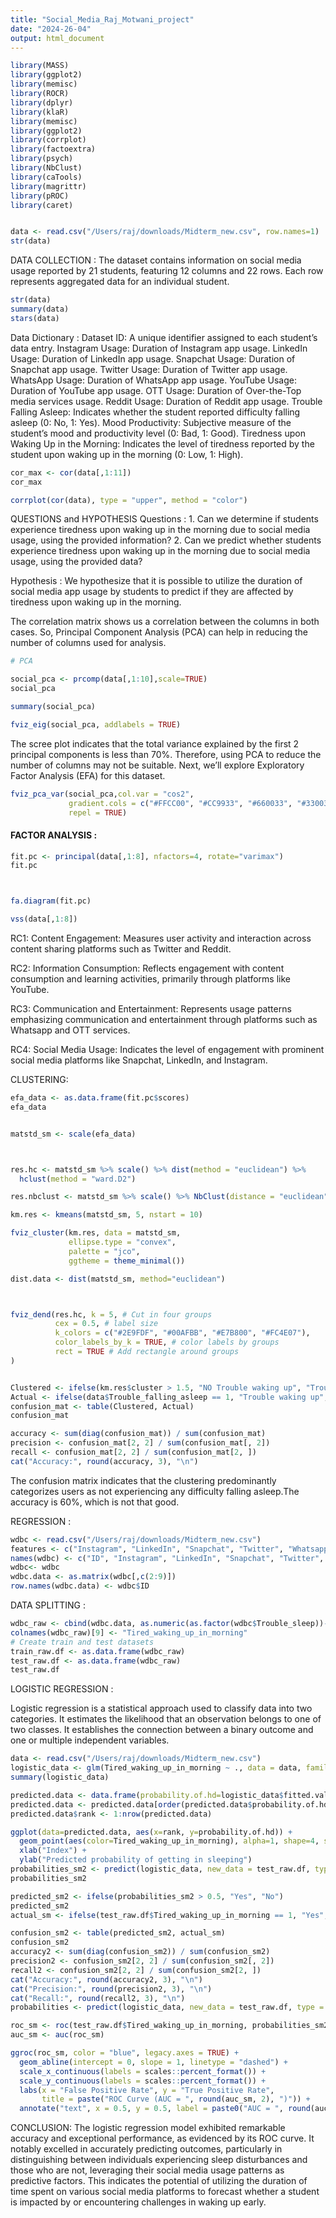 ```yaml
---
title: "Social_Media_Raj_Motwani_project"
date: "2024-26-04"
output: html_document
---
```



```r
library(MASS)
library(ggplot2)
library(memisc)
library(ROCR)
library(dplyr)
library(klaR)
library(memisc)
library(ggplot2)
library(corrplot)
library(factoextra)
library(psych)
library(NbClust)
library(caTools)
library(magrittr)
library(pROC)
library(caret)


data <- read.csv("/Users/raj/downloads/Midterm_new.csv", row.names=1)
str(data)
```

DATA COLLECTION :
The dataset contains information on social media usage reported by 21 students, featuring 12 columns and 22 rows. Each row represents aggregated data for an individual student.


```r
str(data)
summary(data)
stars(data)
```

Data Dictionary :
Dataset ID: A unique identifier assigned to each student's data entry.
Instagram Usage: Duration of Instagram app usage.
LinkedIn Usage: Duration of LinkedIn app usage.
Snapchat Usage: Duration of Snapchat app usage.
Twitter Usage: Duration of Twitter app usage.
WhatsApp Usage: Duration of WhatsApp app usage.
YouTube Usage: Duration of YouTube app usage.
OTT Usage: Duration of Over-the-Top media services usage.
Reddit Usage: Duration of Reddit app usage.
Trouble Falling Asleep: Indicates whether the student reported difficulty falling asleep (0: No, 1: Yes).
Mood Productivity: Subjective measure of the student's mood and productivity level (0: Bad, 1: Good).
Tiredness upon Waking Up in the Morning: Indicates the level of tiredness reported by the student upon waking up in the morning (0: Low, 1: High).


```r
cor_max <- cor(data[,1:11])
cor_max

corrplot(cor(data), type = "upper", method = "color")

```

QUESTIONS and HYPOTHESIS Questions :
1. Can we determine if students experience tiredness upon waking up in the morning due to social media usage, using the provided information?
2. Can we predict whether students experience tiredness upon waking up in the morning due to social media usage, using the provided data?

Hypothesis :
We hypothesize that it is possible to utilize the duration of social media app usage by students to predict if they are affected by tiredness upon waking up in the morning.

The correlation matrix shows us a correlation between the columns in both cases. So, Principal Component Analysis (PCA) can help in reducing the number of columns used for analysis.


```r

# PCA

social_pca <- prcomp(data[,1:10],scale=TRUE) 
social_pca

summary(social_pca)

fviz_eig(social_pca, addlabels = TRUE)
```


The scree plot indicates that the total variance explained by the first 2 principal components is less than 70%. Therefore, using PCA to reduce the number of columns may not be suitable. Next, we'll explore Exploratory Factor Analysis (EFA) for this dataset.



```r

fviz_pca_var(social_pca,col.var = "cos2",
             gradient.cols = c("#FFCC00", "#CC9933", "#660033", "#330033"),
             repel = TRUE)
```

#### FACTOR ANALYSIS :

```r

fit.pc <- principal(data[,1:8], nfactors=4, rotate="varimax") 
fit.pc



fa.diagram(fit.pc) 

vss(data[,1:8])

```

RC1: Content Engagement: Measures user activity and interaction across content sharing platforms such as Twitter and Reddit.

RC2: Information Consumption: Reflects engagement with content consumption and learning activities, primarily through platforms like YouTube.

RC3: Communication and Entertainment: Represents usage patterns emphasizing communication and entertainment through platforms such as Whatsapp and OTT services.

RC4: Social Media Usage: Indicates the level of engagement with prominent social media platforms like Snapchat, LinkedIn, and Instagram.

CLUSTERING:

```r


efa_data <- as.data.frame(fit.pc$scores)
efa_data


matstd_sm <- scale(efa_data)



res.hc <- matstd_sm %>% scale() %>% dist(method = "euclidean") %>%
  hclust(method = "ward.D2")

res.nbclust <- matstd_sm %>% scale() %>% NbClust(distance = "euclidean", min.nc = 3, max.nc = 13, method = "complete", index ="all") 

km.res <- kmeans(matstd_sm, 5, nstart = 10)

fviz_cluster(km.res, data = matstd_sm,
             ellipse.type = "convex",
             palette = "jco",
             ggtheme = theme_minimal())

dist.data <- dist(matstd_sm, method="euclidean")



fviz_dend(res.hc, k = 5, # Cut in four groups
          cex = 0.5, # label size
          k_colors = c("#2E9FDF", "#00AFBB", "#E7B800", "#FC4E07"),
          color_labels_by_k = TRUE, # color labels by groups
          rect = TRUE # Add rectangle around groups
)


Clustered <- ifelse(km.res$cluster > 1.5, "NO Trouble waking up", "Trouble waking up")
Actual <- ifelse(data$Trouble_falling_asleep == 1, "Trouble waking up", "No trouble waking up ")
confusion_mat <- table(Clustered, Actual)
confusion_mat

accuracy <- sum(diag(confusion_mat)) / sum(confusion_mat)
precision <- confusion_mat[2, 2] / sum(confusion_mat[, 2])
recall <- confusion_mat[2, 2] / sum(confusion_mat[2, ])
cat("Accuracy:", round(accuracy, 3), "\n")


```


The confusion matrix indicates that the clustering predominantly categorizes users as not experiencing any difficulty falling asleep.The accuracy is 60%, which is not that good.


REGRESSION :

```r
wdbc <- read.csv("/Users/raj/downloads/Midterm_new.csv")
features <- c("Instagram", "LinkedIn", "Snapchat", "Twitter", "Whatsapp", "Youtube", "OTT", "Reddit", "Trouble_sleep", "Mood", "Tired_morning")
names(wdbc) <- c("ID", "Instagram", "LinkedIn", "Snapchat", "Twitter", "Whatsapp", "Youtube", "OTT", "Reddit", "Trouble_sleep", "Mood", "Tired_morning")
wdbc<- wdbc
wdbc.data <- as.matrix(wdbc[,c(2:9)])
row.names(wdbc.data) <- wdbc$ID

```


DATA SPLITTING :
```r
wdbc_raw <- cbind(wdbc.data, as.numeric(as.factor(wdbc$Trouble_sleep))-1)
colnames(wdbc_raw)[9] <- "Tired_waking_up_in_morning"
# Create train and test datasets
train_raw.df <- as.data.frame(wdbc_raw)
test_raw.df <- as.data.frame(wdbc_raw)
test_raw.df

```


LOGISTIC REGRESSION :


Logistic regression is a statistical approach used to classify data into two categories. It estimates the likelihood that an observation belongs to one of two classes. It establishes the connection between a binary outcome and one or multiple independent variables.

```r
data <- read.csv("/Users/raj/downloads/Midterm_new.csv")
logistic_data <- glm(Tired_waking_up_in_morning ~ ., data = data, family = 'binomial')
summary(logistic_data)

predicted.data <- data.frame(probability.of.hd=logistic_data$fitted.values,Tired_waking_up_in_morning=data$Tired_waking_up_in_morning)
predicted.data <- predicted.data[order(predicted.data$probability.of.hd, decreasing=FALSE),]
predicted.data$rank <- 1:nrow(predicted.data)

ggplot(data=predicted.data, aes(x=rank, y=probability.of.hd)) +
  geom_point(aes(color=Tired_waking_up_in_morning), alpha=1, shape=4, stroke=2) +
  xlab("Index") +
  ylab("Predicted probability of getting in sleeping")
probabilities_sm2 <- predict(logistic_data, new_data = test_raw.df, type = "response")
probabilities_sm2

predicted_sm2 <- ifelse(probabilities_sm2 > 0.5, "Yes", "No")
predicted_sm2
actual_sm <- ifelse(test_raw.df$Tired_waking_up_in_morning == 1, "Yes", "No")

confusion_sm2 <- table(predicted_sm2, actual_sm)
confusion_sm2
accuracy2 <- sum(diag(confusion_sm2)) / sum(confusion_sm2)
precision2 <- confusion_sm2[2, 2] / sum(confusion_sm2[, 2])
recall2 <- confusion_sm2[2, 2] / sum(confusion_sm2[2, ])
cat("Accuracy:", round(accuracy2, 3), "\n")
cat("Precision:", round(precision2, 3), "\n")
cat("Recall:", round(recall2, 3), "\n")
probabilities <- predict(logistic_data, new_data = test_raw.df, type = "response")

roc_sm <- roc(test_raw.df$Tired_waking_up_in_morning, probabilities_sm2)
auc_sm <- auc(roc_sm)

ggroc(roc_sm, color = "blue", legacy.axes = TRUE) +
  geom_abline(intercept = 0, slope = 1, linetype = "dashed") +
  scale_x_continuous(labels = scales::percent_format()) +
  scale_y_continuous(labels = scales::percent_format()) +
  labs(x = "False Positive Rate", y = "True Positive Rate",
       title = paste("ROC Curve (AUC = ", round(auc_sm, 2), ")")) +
  annotate("text", x = 0.5, y = 0.5, label = paste0("AUC = ", round(auc_sm, 2)))
```


CONCLUSION:
The logistic regression model exhibited remarkable accuracy and exceptional performance, as evidenced by its ROC curve. It notably excelled in accurately predicting outcomes, particularly in distinguishing between individuals experiencing sleep disturbances and those who are not, leveraging their social media usage patterns as predictive factors. This indicates the potential of utilizing the duration of time spent on various social media platforms to forecast whether a student is impacted by or encountering challenges in waking up early.